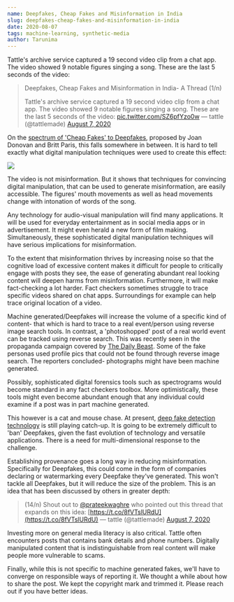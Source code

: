 ```yaml
---
name: Deepfakes, Cheap Fakes and Misinformation in India
slug: deepfakes-cheap-fakes-and-misinformation-in-india
date: 2020-08-07
tags: machine-learning, synthetic-media
author: Tarunima
---
```


Tattle's archive service captured a 19 second video clip from a chat app. The video showed 9 notable figures singing a song. These are the last 5 seconds of the video:

> Deepfakes, Cheap Fakes and Misinformation in India- A Thread (1/n)
> 
> Tattle&#39;s archive service captured a 19 second video clip from a chat app. The video showed 9 notable figures singing a song. These are the last 5 seconds of the video: [pic.twitter.com/SZ6pfYzo0w](https://t.co/SZ6pfYzo0w)
> &mdash; tattle (@tattlemade) [August 7, 2020](https://twitter.com/tattlemade/status/1291744030586355712?ref_src=twsrc%5Etfw)

On the [spectrum of 'Cheap Fakes' to Deepfakes](https://t.co/vnL3RwdoCL?amp=1), proposed by Joan Donovan and Britt Paris, this falls somewhere in between. It is hard to tell exactly what digital manipulation techniques were used to create this effect:

![](../images/Ee0zo9MUYAAySjq.png)

The video is not misinformation. But it shows that techniques for convincing digital manipulation, that can be used to generate misinformation, are easily accessible. The figures' mouth movements as well as head movements change with intonation of words of the song.

Any technology for audio-visual manipulation will find many applications. It will be used for everyday entertainment as in social media apps or in advertisement. It might even herald a new form of film making. Simultaneously, these sophisticated digital manipulation techniques will have serious implications for misinformation.

To the extent that misinformation thrives by increasing noise so that the cognitive load of excessive content makes it difficult for people to critically engage with posts they see, the ease of generating abundant real looking content will deepen harms from misinformation. Furthermore, it will make fact-checking a lot harder. Fact checkers sometimes struggle to trace specific videos shared on chat apps. Surroundings for example can help trace original location of a video.

Machine generated/Deepfakes will increase the volume of a specific kind of content- that which is hard to trace to a real event/person using reverse image search tools. In contrast, a 'photoshopped' post of a real world event can be tracked using reverse search. This was recently seen in the propaganda campaign covered by [The Daily Beast](https://t.co/9DQ86uhyQQ?amp=1). Some of the fake personas used profile pics that could not be found through reverse image search. The reporters concluded- photographs might have been machine generated.

Possibly, sophisticated digital forensics tools such as spectrograms would become standard in any fact checkers toolbox. More optimistically, these tools might even become abundant enough that any individual could examine if a post was in part machine generated.

This however is a cat and mouse chase. At present, [deep fake detection technology](https://t.co/uc0wJt0rhH?amp=1) is still playing catch-up. It is going to be extremely difficult to 'ban' Deepfakes, given the fast evolution of technology and versatile applications. There is a need for multi-dimensional response to the challenge. 

Establishing provenance goes a long way in reducing misinformation. Specifically for Deepfakes, this could come in the form of companies declaring or watermarking every Deepfake they've generated. This won't tackle all Deepfakes, but it will reduce the size of the problem. This is an idea that has been discussed by others in greater depth:

> (14/n) Shout out to [@prateekwaghre](https://twitter.com/prateekwaghre?ref_src=twsrc%5Etfw)  who pointed out this thread that expands on this idea: [https://t.co/8fVTslURdU](https://t.co/8fVTslURdU)
> &mdash; tattle (@tattlemade) [August 7, 2020](https://twitter.com/tattlemade/status/1291754916642295809?ref_src=twsrc%5Etfw)

Investing more on general media literacy is also critical. Tattle often encounters posts that contains bank details and phone numbers. Digitally manipulated content that is indistinguishable from real content will make people more vulnerable to scams.

Finally, while this is not specific to machine generated fakes, we'll have to converge on responsible ways of reporting it. We thought a while about how to share the post. We kept the copyright mark and trimmed it. Please reach out if you have better ideas.
